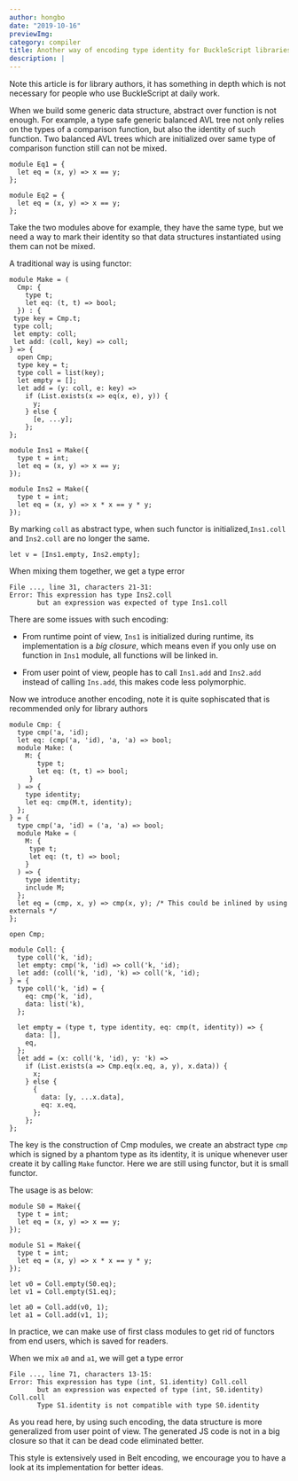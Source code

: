 ```yaml
---
author: hongbo
date: "2019-10-16" 
previewImg:
category: compiler
title: Another way of encoding type identity for BuckleScript libraries without using big functor
description: |
---
```


Note this article is for library authors, it has something in depth which is
not necessary for people who use BuckleScript at daily work.

When we build some generic data structure, abstract over function is not
enough. For example,  a type safe generic balanced AVL tree not only relies on
the types of a comparison function, but also the identity of such function. Two
balanced AVL trees which are initialized over same type of comparison function
still can not be mixed.

```reason
module Eq1 = {
  let eq = (x, y) => x == y;
};

module Eq2 = {
  let eq = (x, y) => x == y;
};
```

Take the two modules above for example, they have the same type, but we need a
way to mark their identity so that data structures instantiated using them can
not be mixed.

A traditional way is using functor:

```reason
module Make = (
  Cmp: {
    type t;
    let eq: (t, t) => bool;
  }) : {
 type key = Cmp.t;
 type coll;
 let empty: coll;
 let add: (coll, key) => coll;
} => {
  open Cmp;
  type key = t;
  type coll = list(key);
  let empty = [];
  let add = (y: coll, e: key) =>
    if (List.exists(x => eq(x, e), y)) {
      y;
    } else {
      [e, ...y];
    };
};

module Ins1 = Make({
  type t = int;
  let eq = (x, y) => x == y;
});

module Ins2 = Make({
  type t = int;
  let eq = (x, y) => x * x == y * y;
});
```

By marking `coll` as abstract type, when such functor is
initialized,`Ins1.coll` and `Ins2.coll` are no longer the same.

```reason
let v = [Ins1.empty, Ins2.empty];
```

When mixing them together, we get a type error

```
File ..., line 31, characters 21-31:
Error: This expression has type Ins2.coll
       but an expression was expected of type Ins1.coll
```

There are some issues with such encoding: 

- From runtime point of view, `Ins1` is initialized during runtime, its
  implementation is a *big closure*, which means even if you only use on
  function in `Ins1` module, all functions will be linked in.

- From user point of view, people has to call `Ins1.add` and `Ins2.add` instead
  of calling `Ins.add`, this makes code less polymorphic.

Now we introduce another encoding, note it is quite sophiscated that is
recommended only for library authors

```reason
module Cmp: {
  type cmp('a, 'id);
  let eq: (cmp('a, 'id), 'a, 'a) => bool;
  module Make: (
    M: {
       type t;
       let eq: (t, t) => bool;
     }
  ) => {
    type identity;
    let eq: cmp(M.t, identity);
  };
} = {
  type cmp('a, 'id) = ('a, 'a) => bool;
  module Make = (
    M: {
     type t;
     let eq: (t, t) => bool;
    }
  ) => {
    type identity;
    include M;
  };
  let eq = (cmp, x, y) => cmp(x, y); /* This could be inlined by using externals */
};

open Cmp;

module Coll: {
  type coll('k, 'id);
  let empty: cmp('k, 'id) => coll('k, 'id);
  let add: (coll('k, 'id), 'k) => coll('k, 'id);
} = {
  type coll('k, 'id) = {
    eq: cmp('k, 'id),
    data: list('k),
  };

  let empty = (type t, type identity, eq: cmp(t, identity)) => {
    data: [],
    eq,
  };
  let add = (x: coll('k, 'id), y: 'k) =>
    if (List.exists(a => Cmp.eq(x.eq, a, y), x.data)) {
      x;
    } else {
      {
        data: [y, ...x.data],
        eq: x.eq,
      };
    };
};
```

The key is the construction of Cmp modules, we create an abstract type `cmp`
which is signed by a phantom type as its identity, it is unique whenever user
create it by calling `Make` functor. Here we are still using functor, but it is
small functor.

The usage is as below:

```reason
module S0 = Make({
  type t = int;
  let eq = (x, y) => x == y;
});

module S1 = Make({
  type t = int;
  let eq = (x, y) => x * x == y * y;
});

let v0 = Coll.empty(S0.eq);
let v1 = Coll.empty(S1.eq);

let a0 = Coll.add(v0, 1);
let a1 = Coll.add(v1, 1);
```

In practice, we can make use of first class modules to get rid of functors from
end users, which is saved for readers.

When we mix `a0` and `a1`, we will get a type error

```
File ..., line 71, characters 13-15:
Error: This expression has type (int, S1.identity) Coll.coll
       but an expression was expected of type (int, S0.identity) Coll.coll
       Type S1.identity is not compatible with type S0.identity 
```       

As you read here, by using such encoding, the data structure is more
generalized from user point of view. The generated JS code is not in a big
closure so that it can be dead code eliminated better.

This style is extensively used in Belt encoding, we  encourage you to have a
look at its implementation for better ideas.


